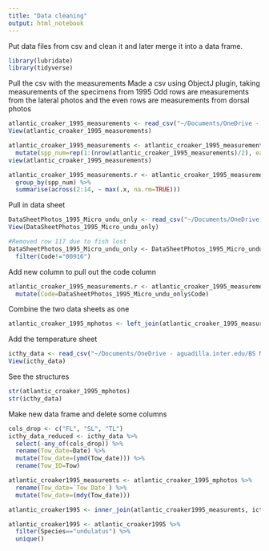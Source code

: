 ```yaml
---
title: "Data cleaning"
output: html_notebook
---
```


Put data files from csv and clean it and later merge it into a data frame.

```r
library(lubridate)
library(tidyverse)
```

Pull the csv with the measurements
Made a csv using ObjectJ plugin, taking measurements of the specimens from 1995
Odd rows are measurements from the lateral photos and the even rows are measurements from dorsal photos

```r
atlantic_croaker_1995_measurements <- read_csv("~/Documents/OneDrive - aguadilla.inter.edu/BS Microbiology Inter/Internship and opportunities/RISE Internship/2022-croakerlarvae-rise/data/atlantic_croaker_1995_measurements.csv")
View(atlantic_croaker_1995_measurements)
```


```r
atlantic_croaker_1995_measurements <- atlantic_croaker_1995_measurements %>% 
  mutate(spp_num=rep(1:(nrow(atlantic_croaker_1995_measurements)/2), each=2))
view(atlantic_croaker_1995_measurements)

atlantic_croaker_1995_measurements.r <- atlantic_croaker_1995_measurements %>% 
  group_by(spp_num) %>% 
  summarise(across(2:14, ~ max(.x, na.rm=TRUE)))
```

Pull in data sheet
```r
DataSheetPhotos_1995_Micro_undu_only <- read_csv("~/Documents/OneDrive - aguadilla.inter.edu/BS Microbiology Inter/Internship and opportunities/RISE Internship/2022-croakerlarvae-rise/data/DataSheetPhotos_1995_Micro_undu_only.csv")
View(DataSheetPhotos_1995_Micro_undu_only)

#Removed row 117 due to fish lost 
DataSheetPhotos_1995_Micro_undu_only <- DataSheetPhotos_1995_Micro_undu_only %>% 
  filter(Code!="00916")
```

Add new column to pull out the code column 
```r
atlantic_croaker_1995_measurements.r <- atlantic_croaker_1995_measurements.r %>% 
  mutate(Code=DataSheetPhotos_1995_Micro_undu_only$Code)
```

Combine the two data sheets as one
```r
atlantic_croaker_1995_mphotos <- left_join(atlantic_croaker_1995_measurements.r, DataSheetPhotos_1995_Micro_undu_only, by= "Code")
```

Add the temperature sheet
```r
icthy_data <- read_csv("~/Documents/OneDrive - aguadilla.inter.edu/BS Microbiology Inter/Internship and opportunities/RISE Internship/2022-croakerlarvae-rise/data/icthy_data.csv")
View(icthy_data)
```

See the structures
```r
str(atlantic_croaker_1995_mphotos)
str(icthy_data)
```

Make new data frame and delete some columns
```r
cols_drop <- c("FL", "SL", "TL")
icthy_data_reduced <- icthy_data %>% 
  select(-any_of(cols_drop)) %>% 
  rename(Tow_date=Date) %>% 
  mutate(Tow_date=(ymd(Tow_date))) %>% 
  rename(Tow_ID=Tow)
```


```r
atlantic_croaker1995_measuremts <- atlantic_croaker_1995_mphotos %>% 
  rename(Tow_date=`Tow Date`) %>% 
  mutate(Tow_date=(mdy(Tow_date)))
```

```r
atlantic_croaker1995 <- inner_join(atlantic_croaker1995_measuremts, icthy_data_reduced, by=c("Tow_date", "Tow_ID"))
```

```r
atlantic_croaker1995 <- atlantic_croaker1995 %>% 
  filter(Species=="undulatus") %>%
  unique()
```

